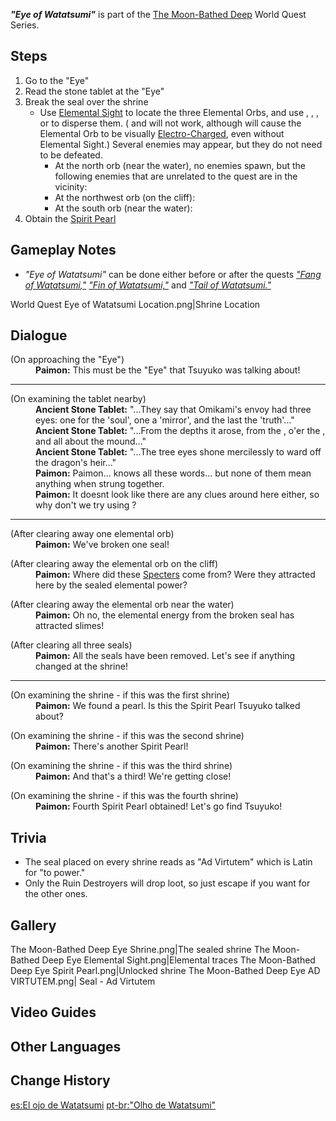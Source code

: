 {{Quest Infobox
|id            = 72145
|type          = World
|image         = World Quest Eye of Watatsumi.png
|chapter       = The Moon-Bathed Deep
|summary       = The Traveler and Paimon break the seal on the shrine at the Eye of Watatsumi and retrieve a Spirit Pearl.
|region        = Inazuma
|area          = Watatsumi Island
|startLocation = [[Watatsumi Island]], [[Inazuma]]
|prev          = The Moon-Bathed Deep (Quest)
|next          = "Heart of Watatsumi"
|concurrent    = "Fang of Watatsumi"
|concurrent2   = "Fin of Watatsumi"
|concurrent3   = "Tail of Watatsumi"
|characters    = Paimon; Traveler
|exp           = 250
|mora          = 25,000
|primogems     = 30
|other         = {{Card|Hero's Wit|3}}{{Card|Spirit Pearl|1}}
}}
'''''"Eye of Watatsumi"''''' is part of the [[The Moon-Bathed Deep]] World Quest Series.

==Steps==
# Go to the "Eye"
# Read the stone tablet at the "Eye"
# Break the seal over the shrine
#* Use [[Elemental Sight]] to locate the three Elemental Orbs, and use {{Pyro}}, {{Cryo}}, {{Anemo}}, or {{Geo}} to disperse them. ({{Electro}} and {{Hydro}} will not work, although {{Hydro}} will cause the Elemental Orb to be visually [[Electro-Charged]], even without Elemental Sight.) Several enemies may appear, but they do not need to be defeated.
#** At the north orb (near the water), no enemies spawn, but the following enemies that are unrelated to the quest are in the vicinity: {{Enemy List|Ruin Destroyer*2}}
#** At the northwest orb (on the cliff): {{Enemy List|Anemo Specter*3}}
#** At the south orb (near the water): {{Enemy List|Electro Slime*4;Mutant Electro Slime*2}}
# Obtain the [[Spirit Pearl]]

==Gameplay Notes==
* ''"Eye of Watatsumi"'' can be done either before or after the quests ''[["Fang of Watatsumi"|"Fang of Watatsumi,"]]'' ''[["Fin of Watatsumi"|"Fin of Watatsumi,"]]'' and ''[["Tail of Watatsumi"|"Tail of Watatsumi."]]''
<gallery>
World Quest Eye of Watatsumi Location.png|Shrine Location
</gallery>

==Dialogue==
{{Quest Description|You must first break the five seals on Watatsumi Island if you wish to enter [[Enkanomiya]].}}
{{Dialogue start}}
;(On approaching the "Eye")
:'''Paimon:''' This must be the "Eye" that Tsuyuko was talking about!
{{Dialogue end}}
----
{{Quest Description|update|An ancient stone tablet stands beside the shrine. Will there be anything of use written on it?}}
{{Dialogue start}}
;(On examining the tablet nearby)
:'''Ancient Stone Tablet:''' "...They say that Omikami's envoy had three eyes: one for the 'soul', one a 'mirror', and the last the 'truth'..."
:'''Ancient Stone Tablet:''' "...From the depths it arose, from the {{Color|buzzword|south}}, o'er the {{Color|buzzword|north}}, and all about the {{Color|buzzword|western}} mound..."
:'''Ancient Stone Tablet:''' "...The tree eyes shone mercilessly to ward off the dragon's heir..."
:'''Paimon:''' Paimon... knows all these words... but none of them mean anything when strung together.
:'''Paimon:''' It doesnt look like there are any clues around here either, so why don't we try using {{Color|buzzword|Elemental Sight}}?
{{Dialogue end}}
----
{{Quest Description|update|With the help of the stone tablet's instructions, perhaps breaking the shrine seal will not be a problem... Right?}}
{{Dialogue start}}
;(After clearing away one elemental orb)
:'''Paimon:''' We've broken one seal!

;(After clearing away the elemental orb on the cliff)
:'''Paimon:''' Where did these [[Specters]] come from? Were they attracted here by the sealed elemental power?

;(After clearing away the elemental orb near the water)
:'''Paimon:''' Oh no, the elemental energy from the broken seal has attracted slimes!

;(After clearing all three seals)
:'''Paimon:''' All the seals have been removed. Let's see if anything changed at the shrine!
{{Dialogue end}}
----
{{Quest Description|update|You have finally broken the shrine's seal, and the Spirit Pearl is yours to claim. Go forth and take it!}}
{{Dialogue start}}
;(On examining the shrine - if this was the first shrine)
:'''Paimon:''' We found a pearl. Is this the Spirit Pearl Tsuyuko talked about?

;(On examining the shrine - if this was the second shrine)
:'''Paimon:''' There's another Spirit Pearl!

;(On examining the shrine - if this was the third shrine)
:'''Paimon:''' And that's a third! We're getting close!

;(On examining the shrine - if this was the fourth shrine)
:'''Paimon:''' Fourth Spirit Pearl obtained! Let's go find Tsuyuko!
{{Dialogue end}}

==Trivia==
* The seal placed on every shrine reads as "Ad Virtutem" which is Latin for "to power."
* Only the Ruin Destroyers will drop loot, so just escape if you want for the other ones.
==Gallery==
<gallery>
The Moon-Bathed Deep Eye Shrine.png|The sealed shrine
The Moon-Bathed Deep Eye Elemental Sight.png|Elemental traces
The Moon-Bathed Deep Eye Spirit Pearl.png|Unlocked shrine
The Moon-Bathed Deep Eye AD VIRTUTEM.png| Seal - Ad Virtutem
</gallery>

==Video Guides==
{{EVT
|video1   = https://youtu.be/zJiDpilqVfA
|caption1 = "Eye of Watatsumi" Guide
}}

==Other Languages==
{{Other Languages
|en      = "Eye of Watatsumi"
|zhs     = 「海祇之眼」
|zhs_rm  = "Hǎiqí zhī Yǎn"
|zht     = 「海祇之眼」
|zht_rm  = "Hǎiqí zhī Yǎn"
|zh_tl   = "Eye of Watatsumi"
|ja      = 「海祇の目」
|ja_rm   = "Watatsumi no Me"
|ja_tl   = "Eye of Watatsumi"
|ko      = 「와타츠미의 눈」
|ko_rm   = "Watacheumi-ui Nun"
|ko_tl   = "Eye of Watatsumi"
|es      = El ojo de Watatsumi
|es_tl   = The Eye of Watatsumi
|fr      = «&nbsp;L'œil de Watatsumi&nbsp;»
|fr_tl   = "The Eye of Watatsumi"
|ru      = «Око Ватацуми»
|ru_tl   = "Eye of Watatsumi"
|th      = "ดวงตาแห่ง Watatsumi"
|th_rm   = "Duang-ta haeng Watatsumi"
|th_tl   = "Eyeball of Watatsumi"
|vi      = Mắt Watatsumi
|vi_tl   = Watatsumi's Eye
|de      = „Auge von Watatsumi“
|de_tl   = "Eye of Watatsumi"
|id      = "Mata Watatsumi"
|id_tl   = "Eye of Watatsumi"
|pt      = "Olho de Watatsumi"
|pt_tl   = "Eye of Watatsumi"
|tr      = "Watatsumi'nin Gözü"
|tr_tl   = "Watatsumi's Eye"
|it      = Occhio di Watatsumi
|it_tl   = Eye of Watatsumi
}}

==Change History==
{{Change History|2.1}}

[[es:El ojo de Watatsumi]]
[[pt-br:"Olho de Watatsumi"]]